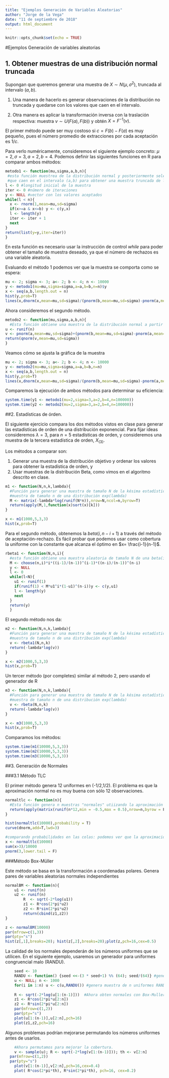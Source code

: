 ```yaml
---
title: "Ejemplos Generación de Variables Aleatorias"
author: "Jorge de la Vega"
date: "11 de septiembre de 2018"
output: html_document
---
```


```r
knitr::opts_chunk$set(echo = TRUE)
```

#Ejemplos Generación de variables aleatorias

## 1. Obtener muestras de una distribución normal truncada

Supongan que queremos generar una muestra de $X\sim N(\mu,\sigma^2)$, truncada al intervalo $(a,b)$. 

1. Una manera de hacerlo es generar observaciones de la distribución no truncada y quedarse con los valores que caen en el intervalo.

2. Otra manera es aplicar la transformación inversa con la traslación respectiva: muestra $\nu \sim U(F(a),F(b))$ y obtén $X=F^{-1}(\nu)$.

El primer método puede ser muy costoso si $c = F(b)-F(a)$ es muy pequeño, pues el número promedio de extracciones por cada aceptación es $1/c$.

Para verlo numéricamente, consideremos el siguiente ejemplo concreto: $\mu=2, \sigma=3, a=2, b=4$. Podemos definir las siguientes funciones en R para comparar ambos métodos:

```r
metodo1 <- function(mu,sigma,a,b,n){
 #esta función muestrea de la distribución normal y posteriormente selecciona los casos 
 #que caen en el intervalo (a,b) para obtener una muestra truncada de la normal.
l <- 0 #longitud inicial de la muestra
iter <- 0 #número de iteraciones
y <- NULL #vector con los valores aceptados
while(l < n){
  x <- rnorm(1,mean=mu,sd=sigma)
  if(x>=a & x<=b) y <- c(y,x)
  l <- length(y)
  iter <- iter + 1
  next
}
return(list(y=y,iter=iter))
}
```

En esta función es necesario usar la instrucción de control *while* para poder obtener el tamaño de muestra deseado, ya que el número de rechazos es una variable aleatoria.

Evaluando el método 1 podemos ver que la muestra se comporta como se espera:

```r
mu <- 2; sigma <- 3; a<- 2; b <- 4; n <- 10000
y <- metodo1(mu=mu,sigma=sigma,a=a,b=b,n=n)$y
x <- seq(a,b,length.out = n)
hist(y,prob=T)
lines(x,dnorm(x,mean=mu,sd=sigma)/(pnorm(b,mean=mu,sd=sigma)-pnorm(a,mean=mu,sd=sigma)))
```

Ahora consideremos el segundo método.

```r
metodo2 <- function(mu,sigma,a,b,n){
  #Esta función obtiene una muestra de la distribución normal a partir de transformación integral
u <- runif(n)
v <- pnorm(a,mean=mu,sd=sigma)+(pnorm(b,mean=mu,sd=sigma)-pnorm(a,mean=mu,sd=sigma))*u
return(qnorm(v,mean=mu,sd=sigma))
}
```

Veamos cómo se ajusta la gráfica de la muestra

```r
mu <- 2; sigma <- 3; a<- 2; b <- 4; n <- 10000
y <- metodo2(mu=mu,sigma=sigma,a=a,b=b,n=n)
x <- seq(a,b,length.out = n)
hist(y,prob=T)
lines(x,dnorm(x,mean=mu,sd=sigma)/(pnorm(b,mean=mu,sd=sigma)-pnorm(a,mean=mu,sd=sigma)))
```



Comparemos la ejecución de ambos métodos para determinar su eficiencia:

```r
system.time(y1 <- metodo1(mu=2,sigma=3,a=2,b=4,n=100000))
system.time(y2 <- metodo2(mu=2,sigma=3,a=2,b=4,n=100000))
```



##2. Estadísticas de órden. 

El siguiente ejercicio compara los dos métodos vistos en clase para generar las estadísticas de orden de una distribución exponencial. Para fijar ideas consideremos $\lambda=3$, para $n=5$ estadísticas de orden, y consideremos una muestra de la tercera estadística de orden, $X_{(3)}$.

Los métodos a comparar son:

1. Generar una muestra de la distribución objetivo y ordenar los valores para obtener la estadística de orden, y
2. Usar muestras de la distribución Beta, como vimos en el algoritmo descrito en clase.

```r
m1 <- function(N,n,k,lambda){
  #Función para generar una muestra de tamaño N de la késima estadística de orden de una 
  #muestra de tamaño n de una distribución exp(lambda)
  M <- matrix(-lambda*log(runif(N*n)),nrow=N,ncol=n,byrow=T)
  return(apply(M,1,function(x)sort(x)[k]))
}

x <- m1(1000,5,3,3)
hist(x,prob=T)
```

Para el segundo método, obtenemos la $beta(i,n-i+1)$ a través del método de aceptación-rechazo. Es fácil probar que podemos usar como cobertura la uniforme con la constante que alcanza el óptimo en $x= \frac{i-1}{n-1}$.

```r
rbeta1 <- function(N,n,i){
  #esta función obtiene una muestra aleatoria de tamaño N de una beta(i,n-i+1)
  M <- choose(n,i)*i*((i-1)/(n-1))^(i-1)*((n-i)/(n-1))^(n-i)
  y <- NULL
  l <- 0
  while(l<N){
    u1 <- runif(1)
    if(runif(1) < M*u1^i*(1-u1)^(n-i))y <- c(y,u1)
    l <- length(y)
    next
  }
  return(y)
  }
```

El segundo método nos da:

```r
m2 <- function(N,n,k,lambda){
  #Función para generar una muestra de tamaño N de la késima estadística de orden de una 
  #muestra de tamaño n de una distribución exp(lambda)
  v <- rbeta1(N,n,k)
  return(-lambda*log(v))
}

x <- m2(1000,5,3,3)
hist(x,prob=T)

```

Un tercer método (por completes) similar al método 2, pero usando el generador de R

```r
m3 <- function(N,n,k,lambda){
  #Función para generar una muestra de tamaño N de la késima estadística de orden de una 
  #muestra de tamaño n de una distribución exp(lambda)
  v <- rbeta(N,n,k)
  return(-lambda*log(v))
}

x <- m3(1000,5,3,3)
hist(x,prob=T)

```

Comparamos los métodos:

```r
system.time(m1(10000,5,3,3))
system.time(m2(10000,5,3,3))
system.time(m3(10000,5,3,3))
```

##3. Generación de Normales

###3.1 Método TLC

El primer método genera 12 uniformes en (-1/2,1/2). El problema es que la aproximación normal no es muy buena con sólo 12 observaciones.

```r
normaltlc <- function(n){
  #Esta función genera n muestras "normales" utiizando la aproximación del TLC
  return(apply(matrix(runif(n*12,min = -0.5,max = 0.5),nrow=n,byrow = F),1,sum))
}

hist(normaltlc(10000),probability = T)
curve(dnorm,add=T,lwd=3)

#comparando probabilidades en las colas: podemos ver que la aproximación no es muy buena.
x <- normaltlc(10000)
sum(x>3)/10000
pnorm(3,lower.tail = F)
```

###Método Box-Müller

Este método se basa en la transformación a coordenadas polares. Genera pares de variables aleatorias normales independientes

```r
normalBM <- function(n){ 
    u1 <- runif(n)
    u2 <- runif(n)
		R  <- sqrt(-2*log(u1))  
		z1 <- R*cos(2*pi*u2)
		z2 <- R*sin(2*pi*u2)
		return(cbind(z1,z2))
}

z <- normalBM(10000)
par(mfrow=c(1,3))
par(pty="s")
hist(z[,1],breaks=20); hist(z[,2],breaks=20);plot(z,pch=16,cex=0.5)
```

La calidad de los normales dependerán de los números uniformes que se utilicen. En el siguiente ejemplo, usaremos un generador para uniformes congruencial malo (RANDU).


```r
	seed <- 10
	RANDU <- function() {seed <<-(3 * seed+1) %% (64); seed/(64)} #generador RANDU
	u <- NULL; n <- 1000
	for(i in 1:n) u <- c(u,RANDU()) #genera muestra de n uniformes RANDU
	
	R <- sqrt(-2*log(u[1:(n-1)]))  #Ahora obten normales con Box-Muller
	z1 <- R*cos(2*pi*u[2:n])
	z2 <- R*sin(2*pi*u[2:n])
	par(mfrow=c(1,2))
	par(pty="s")
	plot(u[1:(n-1)],u[2:n],pch=16)
	plot(z1,z2,pch=16)	
```

Algunos problemas podrían mejorarse permutando los números uniformes antes de usarlos.

```r
	#Ahora permutamos para mejorar la cobertura.
	v <- sample(u); R <- sqrt(-2*log(v[1:(n-1)])); th <- v[2:n]
  par(mfrow=c(1,2))
  par(pty="s")
	plot(v[1:(n-1)],v[2:n],pch=16,cex=0.4)
	plot( R*cos(2*pi*th), R*sin(2*pi*th), pch=16, cex=0.2)	

```

